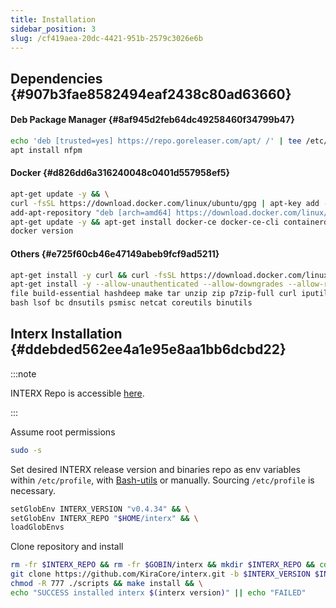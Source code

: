 ```yaml
---
title: Installation
sidebar_position: 3
slug: /cf419aea-20dc-4421-951b-2579c3026e6b
---
```





## Dependencies {#907b3fae8582494eaf2438c80ad63660}


#### Deb Package Manager {#8af945d2feb64dc49258460f34799b47}


```bash
echo 'deb [trusted=yes] https://repo.goreleaser.com/apt/ /' | tee /etc/apt/sources.list.d/goreleaser.list && apt-get update -y && \
apt install nfpm
```


#### Docker {#d826dd6a316240048c0401d557958ef5}


```bash
apt-get update -y && \
curl -fsSL https://download.docker.com/linux/ubuntu/gpg | apt-key add - && \
add-apt-repository "deb [arch=amd64] https://download.docker.com/linux/ubuntu $(lsb_release -cs) stable" && \
apt-get update -y && apt-get install docker-ce docker-ce-cli containerd.io -y && \
docker version
```


#### Others {#e725f60cb46e47149abeb9fcf9ad5211}


```bash
apt-get install -y curl && curl -fsSL https://download.docker.com/linux/ubuntu/gpg | apt-key add - && apt-get update -y && \
apt-get install -y --allow-unauthenticated --allow-downgrades --allow-remove-essential --allow-change-held-packages \
file build-essential hashdeep make tar unzip zip p7zip-full curl iputils-ping nano jq python python3 python3-pip \
bash lsof bc dnsutils psmisc netcat coreutils binutils
```


## Interx Installation {#ddebded562ee4a1e95e8aa1bb6dcbd22}


:::note

INTERX Repo is accessible [here](https://github.com/KiraCore/interx).

:::




Assume root permissions


```bash
sudo -s
```


Set desired INTERX release version and binaries repo as env variables within `/etc/profile`, with [Bash-utils](/docs/bash-utils) or manually. Sourcing `/etc/profile` is necessary.


```bash
setGlobEnv INTERX_VERSION "v0.4.34" && \
setGlobEnv INTERX_REPO "$HOME/interx" && \
loadGlobEnvs
```


Clone repository and install


```bash
rm -fr $INTERX_REPO && rm -fr $GOBIN/interx && mkdir $INTERX_REPO && cd $INTERX_REPO && \
git clone https://github.com/KiraCore/interx.git -b $INTERX_VERSION $INTERX_REPO && \
chmod -R 777 ./scripts && make install && \
echo "SUCCESS installed interx $(interx version)" || echo "FAILED"
```

